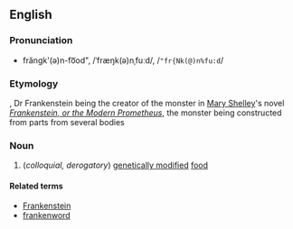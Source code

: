 ==English==
===Pronunciation===
*frăngk'(ə)n-fo͞od", /ˈfræŋk(ə)nˌfuːd/, /<tt>"fr{Nk(@)n%fu:d</tt>/

===Etymology===
{{blend|Frankenstein|food}}, Dr Frankenstein being the creator of the monster in [[w:Mary_Shelley|Mary Shelley]]'s novel ''[[w:Frankenstein|Frankenstein, or the Modern Prometheus]]'', the monster being constructed from parts from several bodies

===Noun===
{{en-noun-unc}}

#(''colloquial, derogatory'') [[genetically modified]] [[food]]

====Related terms====
*[[Frankenstein]]
*[[frankenword]]